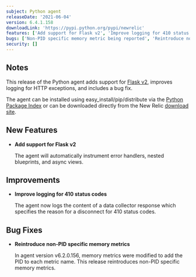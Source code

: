```yaml
---
subject: Python agent
releaseDate: '2021-06-04'
version: 6.4.1.158
downloadLink: 'https://pypi.python.org/pypi/newrelic'
features: ['Add support for Flask v2', 'Improve logging for 410 status codes']
bugs: ['Non-PID specific memory metric being reported', 'Reintroduce non-PID specific memory metrics']
security: []
---
```


## Notes

This release of the Python agent adds support for [Flask v2](https://flask.palletsprojects.com/en/2.0.x/changes/#version-2-0-0), improves logging for HTTP exceptions, and includes a bug fix.

The agent can be installed using easy_install/pip/distribute via the [Python Package Index](https://pypi.python.org/pypi/newrelic) or can be downloaded directly from the New Relic [download site](http://download.newrelic.com/python_agent/release).

## New Features

* **Add support for Flask v2**

  The agent will automatically instrument error handlers, nested blueprints, and async views.

## Improvements

* **Improve logging for 410 status codes**

  The agent now logs the content of a data collector response which specifies the reason for a disconnect for 410 status codes.

## Bug Fixes

* **Reintroduce non-PID specific memory metrics**

  In agent version v6.2.0.156, memory metrics were modified to add the PID to each metric name. This release reintroduces non-PID specific memory metrics.
